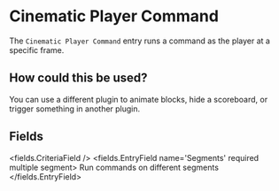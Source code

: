 
# Cinematic Player Command 

The `Cinematic Player Command` entry runs a command as the player at a specific frame.

## How could this be used?

You can use a different plugin to animate blocks, hide a scoreboard, or trigger something in another plugin.


## Fields

<fields.CriteriaField />
<fields.EntryField name='Segments' required multiple segment>
     Run commands on different segments
</fields.EntryField>
